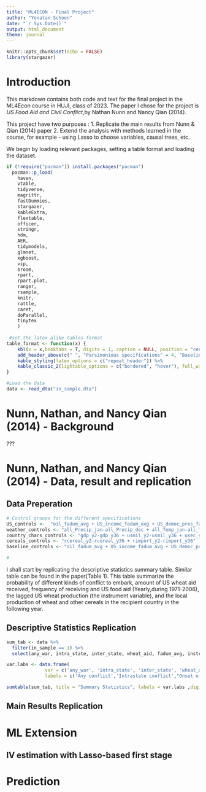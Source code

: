 ```yaml
---
title: "ML4ECON - Final Project"
author: "Yonatan Schoen"
date: "`r Sys.Date()`"
output: html_document
theme: journal
---
```

```r
knitr::opts_chunk$set(echo = FALSE)
library(stargazer)
```

# Introduction

This markdown contains both code and text for the final project in the ML4Econ course in HUJI, class of 2023.
The paper I chose for the project is *US Food Aid and Civil Conflict*,by Nathan Nunn and Nancy Qian (2014). 

This project have two purposes :
1. Replicate the main results from Nunn & Qian (2014) paper
2. Extend the analysis with methods learned in the course, for example - using Lasso to choose variables, causal trees, etc.

We begin by loading relevant packages, setting a table format and loading the dataset.

```r
if (!require("pacman")) install.packages("pacman")
  pacman::p_load(
    haven,
    vtable,
    tidyverse,
    magrittr,
    fastDummies,
    stargazer,
    kableExtra,
    flextable,
    officer,
    stringr,
    hdm,
    AER,
    tidymodels,
    glmnet,
    xgboost,
    vip,
    broom,      
    rpart,       
    rpart.plot,  
    ranger,
    rsample,
    knitr,       
    rattle,
    caret,
    doParallel,
    tinytex
    )
  
 #set the latex alike tables format 
table_format <- function(x) {
    kbl(x = x,booktabs = T, digits = 1, caption = NULL, position = "center") %>%
    add_header_above(c(" ", "Parsimonious specifications" = 4, "Baseline specification" = 3)) %>%
    kable_styling(latex_options = c("repeat_header")) %>% 
    kable_classic_2(lightable_options = c("bordered", "hover"), full_width = F, html_font = "Cambria",position = position)
}

#Load the data
data <- read_dta("in_sample.dta")

```

# Nunn, Nathan, and Nancy Qian (2014) - Background

???

# Nunn, Nathan, and Nancy Qian (2014) - Data, result and replication

## Data Preperation 
```r

# Control groups for the different specifications
US_controls <-  "oil_fadum_avg + US_income_fadum_avg + US_democ_pres_fadum_avg"
weather_controls <- "all_Precip_jan-all_Precip_dec + all_Temp_jan-all_Temp_dec + all_Precip_jan_faavg-all_Precip_dec_faavg + all_Temp_jan_faavg-all_Temp_dec_faavg"
country_chars_controls <- "gdp_y2-gdp_y36 + usmil_y2-usmil_y36 + usec_y2-usec_y36"
cereals_controls <- "rcereal_y2-rcereal_y36 + rimport_y2-rimport_y36"
baseline_controls <- "oil_fadum_avg + US_income_fadum_avg + US_democ_pres_fadum_avg + gdp_y2-gdp_y36 + usmil_y2-usmil_y36 + usec_y2-usec_y36 + rcereal_y2-rcereal_y36 + rimport_y2-rimport_y36 + all_Precip_jan-all_Precip_dec + all_Temp_jan-all_Temp_dec + all_Precip_jan_faavg-all_Precip_dec_faavg + all_Temp_jan_faavg-all_Temp_dec_faavg"

#

```

I shall start by replicating the descriptive statistics summary table. Similar table can be found in the paper(Table 1).
This table summarize the probability of different kinds of conflict to embark, amount of US wheat aid received,  frequency of receiving and US food aid (Yearly,during 1971-2006), the lagged US wheat production (the instrument variable), and the local production of wheat and other cereals in the recipient country in the following year.

## Descriptive Statistics Replication
```r
sum_tab <- data %>%
  filter(in_sample == 1) %>%
  select(any_war, intra_state, inter_state, wheat_aid, fadum_avg, instrument2, recipient_cereals_prod, recipient_wheat_prod)

var.labs <- data.frame(
              var = c('any_war', 'intra_state', 'inter_state', 'wheat_aid', 'fadum_avg', 'instrument2', 'recipient_cereals_prod', 'recipient_wheat_prod'), 
              labels = c('Any conflict','Intrastate conflict',"Onset of intrastate conflict (all observations)", "US wheat aid (1,000 MT)","Frequency of receiving any US food aid", "Lagged US wheat production (1,000 MT)", "Recipient country cereals production", "Recipient country wheat production"))

sumtable(sum_tab, title = "Summary Statistics", labels = var.labs ,digits = 3, summ = c('notNA(x)','mean(x)','sd(x)'), summ.names = c('Observations', 'Mean', 'SD'), col.align = 'center', note = "Observation is specific country in specific year. Some variables from the original table has been omitted due to irelevancy for our replication.")
```


## Main Results Replication

# ML Extension

## IV estimation with Lasso-based first stage

# Prediction
